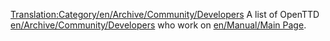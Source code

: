 [[Translation:Category/en/Archive/Community/Developers]]
A list of OpenTTD [[en/Archive/Community/Developers]] who work on [[en/Manual/Main Page]].